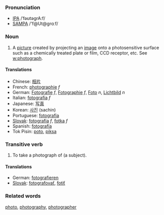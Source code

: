 ===Pronunciation===
*[[w:IPA|IPA]] /ˈfəʊtəgrA:f/
*[[w:SAMPA|SAMPA]] /'f@Ut@grɑːf/

===Noun===

# A [[picture]] created by projecting an [[image]] onto a photosensitive surface such as a chemically treated plate or film, CCD receptor, etc.  See [[w:photograph]].

====Translations====

*Chinese: [[相片]]
*French: [[photographie]] ''f''
*German: [[Fotografie]] ''f'', [[Fotographie]] ''f'', [[Foto]] ''n'', [[Lichtbild]] ''n''
*Italian: [[fotografia]] ''f''
*Japanese: [[写真]]
*Korean: [[사진]] (sachin)
*Portuguese: [[fotografia]]
*[[Slovak]]: [[fotografia]] ''f'', [[fotka]] ''f''
*Spanish: [[fotografía]]
*Tok Pisin: [[poto]], [[piksa]]

===Transitive verb===

# To take a photograph of (a subject).

====Translations====

*German: [[fotografieren]]
*[[Slovak]]: [[fotografovať]], [[fotiť]]

===Related words===
[[photo]], [[photography]], [[photographer]]